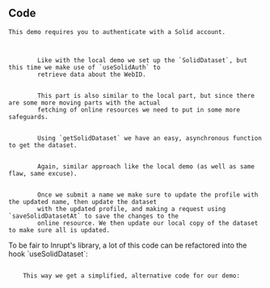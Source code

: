 
<Content>
    <h2 className="subtitle">Code</h2>

    This demo requires you to authenticate with a Solid account.
</Content>

<Code language="tsx" id="InruptSolidDemo" code={solidDemoCode} className="line-numbers">
    <CodeStep lines={["13-14"]} title="Setting up dataset and session">
        Like with the local demo we set up the `SolidDataset`, but this time we make use of `useSolidAuth` to
        retrieve data about the WebID.
    </CodeStep>
    <CodeStep lines={["15-16"]} title="Getting profile and name">
        This part is also similar to the local part, but since there are some more moving parts with the actual
        fetching of online resources we need to put in some more safeguards.
    </CodeStep>
    <CodeStep lines={["19-20"]} title="Fetching resource and parsing dataset">
        Using `getSolidDataset` we have an easy, asynchronous function to get the dataset.
    </CodeStep>
    <CodeStep lines={["23-25"]} title="Loading state">
        Again, similar approach like the local demo (as well as same flaw, same excuse).
    </CodeStep>
    <CodeStep lines={["28-31"]} title="Updating online resources upon submit">
        Once we submit a name we make sure to update the profile with the updated name, then update the dataset
        with the updated profile, and making a request using `saveSolidDatasetAt` to save the changes to the
        online resource. We then update our local copy of the dataset to make sure all is updated.
    </CodeStep>
</Code>

<Content>
    To be fair to Inrupt's library, <CodeLink id="InruptSolidDemo" lines={["14-15", "25-28", "37-38"]}>a lot of this
    code</CodeLink> can be refactored into the hook `useSolidDataset`:
</Content>

<Code id="UseSolidDataset" language="typescript" code={useSolidDataset} className="line-numbers" />

<Content>
    This way we get a simplified, alternative code for our demo:
</Content>

<Code id="SolidAlternativeDemo" language="tsx" code={solidAlternativeDemo} className="line-numbers" />
